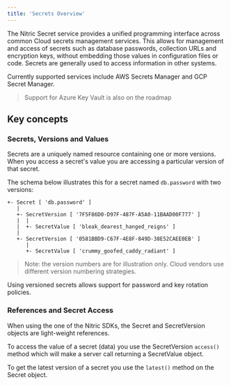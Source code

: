 ```yaml
---
title: 'Secrets Overview'
---
```


The Nitric Secret service provides a unified programming interface across common Cloud secrets management services. This allows for management and access of secrets such as database passwords,
collection URLs and encryption keys, without embedding those values in configuration files or code. Secrets are generally used to access information in other systems.

Currently supported services include AWS Secrets Manager and GCP Secret Manager.

> Support for Azure Key Vault is also on the roadmap

## Key concepts

### Secrets, Versions and Values

Secrets are a uniquely named resource containing one or more versions. When you access a secret's value you are accessing a particular version of that secret.

The schema below illustrates this for a secret named `db.password` with two versions:

```
+- Secret [ 'db.password' ]
   |
   +- SecretVersion [ '7F5F86D0-D97F-487F-A5A0-11BAAD00F777' ]
   |  |
   |  +- SecretValue [ 'bleak_dearest_hanged_reigns' ]
   |
   +- SecretVersion [ '0581BBD9-C67F-4E8F-849D-38E52CAEE0EB' ]
      |
      +- SecretValue [ 'crummy_goofed_caddy_radiant' ]
```

> Note: the version numbers are for illustration only. Cloud vendors use different version numbering strategies.

Using versioned secrets allows support for password and key rotation policies.

### References and Secret Access

When using the one of the Nitric SDKs, the Secret and SecretVersion objects are light-weight references.

To access the value of a secret (data) you use the SecretVersion `access()` method which will make a server call returning a SecretValue object.

To get the latest version of a secret you use the `latest()` method on the Secret object.
